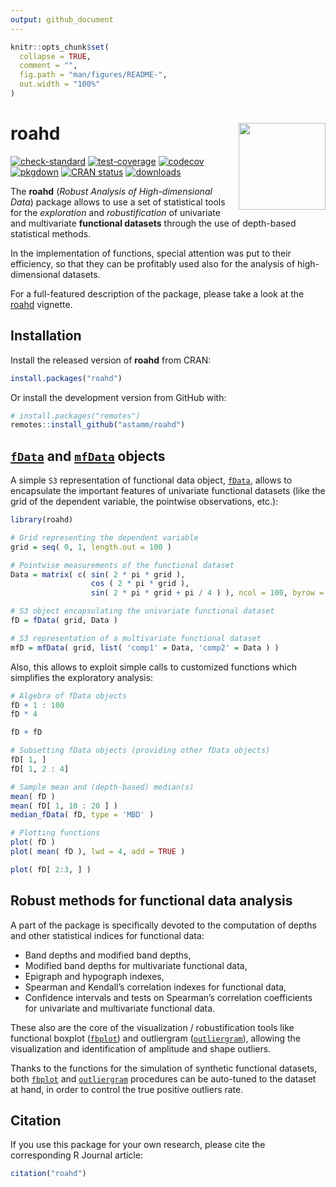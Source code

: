 ```yaml
---
output: github_document
---
```


<!-- README.md is generated from README.Rmd. Please edit that file -->

```r
knitr::opts_chunk$set(
  collapse = TRUE,
  comment = "",
  fig.path = "man/figures/README-",
  out.width = "100%"
)
```

# roahd <a href='https://astamm.github.io/roahd/'><img src='man/figures/logo.png' align="right" height="139" /></a>

<!-- badges: start -->
[![check-standard](https://github.com/astamm/roahd/workflows/R-CMD-check/badge.svg)](https://github.com/astamm/roahd/actions)
[![test-coverage](https://github.com/astamm/roahd/workflows/test-coverage/badge.svg)](https://github.com/astamm/roahd/actions)
[![codecov](https://codecov.io/gh/astamm/roahd/branch/master/graph/badge.svg)](https://app.codecov.io/gh/astamm/roahd)
[![pkgdown](https://github.com/astamm/roahd/workflows/pkgdown/badge.svg)](https://github.com/astamm/roahd/actions)
[![CRAN status](https://www.r-pkg.org/badges/version/roahd)](https://CRAN.R-project.org/package=roahd)
[![downloads](https://cranlogs.r-pkg.org/badges/roahd)](https://cran.r-project.org/package=roahd)
<!-- badges: end -->

The __roahd__ (_Robust Analysis of High-dimensional Data_) package allows to use
a set of statistical tools for the _exploration_ and _robustification_ of
univariate and multivariate __functional datasets__ through the use of
depth-based statistical methods.

In the implementation of functions, special attention was put to their
efficiency, so that they can be profitably used also for the analysis of
high-dimensional datasets.

For a full-featured description of the package, please take a look at the
[roahd](https://astamm.github.io/roahd/articles/roahd.html) vignette.

## Installation

Install the released version of **roahd** from CRAN:

```r
install.packages("roahd")
```

Or install the development version from GitHub with:

```r
# install.packages("remotes")
remotes::install_github("astamm/roahd")
```

## [`fData`](https://astamm.github.io/roahd/reference/fData.html) and [`mfData`](https://astamm.github.io/roahd/reference/mfData.html) objects

A simple `S3` representation of functional data object, [`fData`](https://astamm.github.io/roahd/reference/fData.html), allows to
encapsulate the important features of univariate functional datasets (like the
grid of the dependent variable, the pointwise observations, etc.):

```r
library(roahd)

# Grid representing the dependent variable
grid = seq( 0, 1, length.out = 100 )

# Pointwise measurements of the functional dataset
Data = matrix( c( sin( 2 * pi * grid ),
                  cos ( 2 * pi * grid ),
                  sin( 2 * pi * grid + pi / 4 ) ), ncol = 100, byrow = TRUE )

# S3 object encapsulating the univariate functional dataset            
fD = fData( grid, Data )

# S3 representation of a multivariate functional dataset
mfD = mfData( grid, list( 'comp1' = Data, 'comp2' = Data ) )
```

Also, this allows to exploit simple calls to customized functions which
simplifies the exploratory analysis:

```r
# Algebra of fData objects
fD + 1 : 100
fD * 4

fD + fD

# Subsetting fData objects (providing other fData objects)
fD[ 1, ]
fD[ 1, 2 : 4]

# Sample mean and (depth-based) median(s)
mean( fD )
mean( fD[ 1, 10 : 20 ] )
median_fData( fD, type = 'MBD' )
```

```r
# Plotting functions
plot( fD )
plot( mean( fD ), lwd = 4, add = TRUE )

plot( fD[ 2:3, ] )
```

## Robust methods for functional data analysis

A part of the package is specifically devoted to the computation of depths and
other statistical indices for functional data:

  - Band depths and modified band depths,
  - Modified band depths for multivariate functional data,
  - Epigraph and hypograph indexes,
  - Spearman and Kendall's correlation indexes for functional data,
  - Confidence intervals and tests on Spearman's correlation coefficients for
  univariate and multivariate functional data.

These also are the core of the visualization / robustification tools like
functional boxplot
([`fbplot`](https://astamm.github.io/roahd/reference/fbplot.html)) and
outliergram
([`outliergram`](https://astamm.github.io/roahd/reference/outliergram.html)),
allowing the visualization and identification of amplitude and shape outliers.

Thanks to the functions for the simulation of synthetic functional datasets,
both [`fbplot`](https://astamm.github.io/roahd/reference/fbplot.html) and
[`outliergram`](https://astamm.github.io/roahd/reference/outliergram.html)
procedures can be auto-tuned to the dataset at hand, in order to control the
true positive outliers rate.

## Citation

If you use this package for your own research, please cite the corresponding R
Journal article:

```r
citation("roahd")
```
